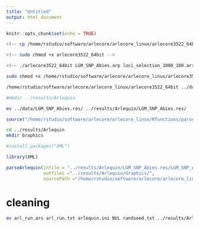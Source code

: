 ```yaml
---
title: "Untitled"
output: html_document
---
```


```r
knitr::opts_chunk$set(echo = TRUE)
```

<!-- # Lauch arlequin -->
```bash
<!-- cp /home/rstudio/software/arlecore/arlecore_linux/arlecore3522_64bit arlecore3522_64bit -->

<!-- sudo chmod +x arlecore3522_64bit -->

<!-- ./arlecore3522_64bit LGM_SNP_Abies.arp loci_selection_1000_100.ars -->
```


```bash
sudo chmod +x /home/rstudio/software/arlecore/arlecore_linux/arlecore3522_64bit

/home/rstudio/software/arlecore/arlecore_linux/arlecore3522_64bit ../data/LGM_SNP_Abies.arp ../data/loci_selection_50000_100.ars
```

```bash
#mkdir ../results/Arlequin

mv ../data/LGM_SNP_Abies.res/ ../results/Arlequin/LGM_SNP_Abies.res/
```



```r
source("/home/rstudio/software/arlecore/arlecore_linux/Rfunctions/parseArlequin.r")
```

```bash
cd ../results/Arlequin
mkdir Graphics
```

```r
#install.packages("XML")
```

```r
library(XML)
```


```r
parseArlequin(infile = "../results/Arlequin/LGM_SNP_Abies.res/LGM_SNP_Abies.xml",
              outfiles ="../results/Arlequin/Graphics/", 
              sourcePath ="/home/rstudio/software/arlecore/arlecore_linux/Rfunctions/" )
```

# cleaning
```bash
mv arl_run.ars arl_run.txt arlequin.ini NUL randseed.txt ../results/Arlequin
```

